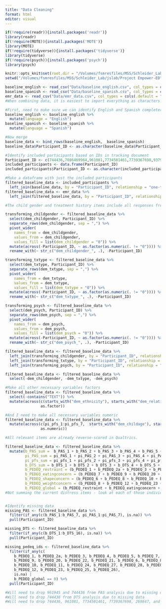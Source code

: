 ```yaml
---
title: "Data Cleaning"
format: html
editor: visual
---
```


```r
if(!require(readr)){install.packages('readr')}
library(readr)
if(!require(MOTE)){install.packages('MOTE')}
library(MOTE)
if(!require(tidyverse)){install.packages('tidyverse')}
library(tidyverse) 
if(!require(psych)){install.packages('psych')}
library(psych)

knitr::opts_knit$set(root.dir = "/Volumes/fsmresfiles/MSS/Schleider_Lab/jslab/Project Empower-ED")
setwd("/Volumes/fsmresfiles/MSS/Schleider_Lab/jslab/Project Empower-ED")

baseline_english <- read_csv("Data/baseline_english.csv", col_types = cols(.default = "c"))
baseline_spanish <- read_csv("Data/baseline_spanish.csv", col_types = cols(.default = "c"))
emr_data <- read_csv("Data/emr_data.csv", col_types = cols(.default = "c"))
#When combining data, it is easiest to import everything as characters using readr and change specified variables to numeric later
```

```r
#First, need to make sure we can identify English and Spanish completers 
baseline_english <- baseline_english %>%
  mutate(language = "English")
baseline_spanish <- baseline_spanish %>%
  mutate(language = "Spanish")

#Now merge 
baseline_data <- bind_rows(baseline_english,  baseline_spanish)
baseline_data$Participant_ID <- as.character(baseline_data$Participant_ID)

#Identify included participants based on IDs in tracking document
Participant_ID <- c(744436,7086469964,961081,7734501461,7739367698,937934,513324,269847,258529,542167,114943,774126,217386,271778,420465,118411,690997,655742,169397,644159,961945,728872,338524,721916,392330)
included_participants <- data.frame(Participant_ID)
included_participants$Participant_ID <- as.character(included_participants$Participant_ID)

#Make a dataframe with just the included participants
filtered_baseline_data <- included_participants %>%
  left_join(baseline_data, by = "Participant_ID", relationship = "one-to-one")
filtered_baseline_data <- emr_data %>%
  left_join(filtered_baseline_data, by = "Participant_ID", relationship = "one-to-one")
```

```r
#The child gender and treatment history items include all responses from the multiple-select questions in one column. I need to separate them out in order to make them factors. (All other demographics items were made single choice for ease of analysis).

transforming_childgender <- filtered_baseline_data %>% 
  select(dem_childgender, Participant_ID) %>%
  separate_rows(dem_childgender, sep = ",") %>%
  pivot_wider(
    names_from = dem_childgender,
    values_from = dem_childgender,
    values_fill = list(dem_childgender = "0")) %>%
  mutate(across(-Participant_ID, ~ as.factor(as.numeric(. != "0")))) %>% 
  rename_with(~ str_c("dem_childgender_", .), -Participant_ID)

transforming_txtype <- filtered_baseline_data %>% 
  select(dem_txtype, Participant_ID) %>%
  separate_rows(dem_txtype, sep = ",") %>%
  pivot_wider(
    names_from = dem_txtype,
    values_from = dem_txtype,
    values_fill = list(dem_txtype = "0")) %>%
  mutate(across(-Participant_ID, ~ as.factor(as.numeric(. != "0")))) %>% 
  rename_with(~ str_c("dem_txtype_", .), -Participant_ID)

transforming_psych <- filtered_baseline_data %>% 
  select(dem_psych, Participant_ID) %>%
  separate_rows(dem_psych, sep = ",") %>%
  pivot_wider(
    names_from = dem_psych,
    values_from = dem_psych,
    values_fill = list(dem_psych = "0")) %>%
  mutate(across(-Participant_ID, ~ as.factor(as.numeric(. != "0")))) %>% 
  rename_with(~ str_c("dem_psych_", .), -Participant_ID)

filtered_baseline_data <- filtered_baseline_data %>%
  left_join(transforming_childgender, by = "Participant_ID", relationship = "one-to-one") %>%
  left_join(transforming_txtype, by = "Participant_ID", relationship = "one-to-one") %>%
  left_join(transforming_psych, by = "Participant_ID", relationship = "one-to-one")

filtered_baseline_data <- filtered_baseline_data %>% 
  select(-dem_childgender, -dem_txtype, -dem_psych)

#Make all other necessary variables factors
filtered_baseline_data <- filtered_baseline_data %>% 
  select(-contains("TEXT")) %>% 
  mutate(across(c(starts_with("dem_ethnicity"), starts_with("dem_relationship"), starts_with("dem_marital"), starts_with("dem_education"), starts_with("dem_caretaking"), starts_with("dem_live"), starts_with("dem_income"), starts_with("dem_familyhx"), starts_with("dem_childsex"), starts_with("dem_childethnicity"), starts_with("dem_childinsurance"), starts_with("dem_insurancetype"), starts_with("dem_coverage"), starts_with("dem_outofpocket"), starts_with("dem_childEDtx"),  starts_with("dem_medical")),
                as.factor))

#And I need to make all necessary variables numeric
filtered_baseline_data <- filtered_baseline_data %>%
  mutate(across(c(pi_pfs_1:pi_pfs_7,  starts_with("dem_childage"), starts_with("dem_childgrade"), starts_with("dem_admitlength"), starts_with("dem_admitbmi"), starts_with("b_AED"), starts_with("b_PEDEQ"),  starts_with("b_PAS"),  starts_with("b_DTS"), starts_with("b_distressnow"), starts_with("pi_PAS"),  starts_with("pi_distressnow")),  
                as.numeric))
```

```r
#All relevant items are already reverse-scored in Qualtrics. 

filtered_baseline_data <- filtered_baseline_data %>%
  mutate(b_PAS_sum =  b_PAS_1 + b_PAS_2 + b_PAS_3 + b_PAS_4 + b_PAS_5 + b_PAS_6 + b_PAS_7,
         pi_PAS_sum = pi_PAS_1 + pi_PAS_2 + pi_PAS_3 + pi_PAS_4 + pi_PAS_5 + pi_PAS_6 + pi_PAS_7,
         pi_pfs_sum = pi_pfs_1 + pi_pfs_2 + pi_pfs_3 + pi_pfs_4 + pi_pfs_5 + pi_pfs_6 + pi_pfs_7,
         b_DTS_sum = b_DTS_1 + b_DTS_2 + b_DTS_3 + b_DTS_4 + b_DTS_5 + b_DTS_6 + b_DTS_7 + b_DTS_8 + b_DTS_9 + b_DTS_10 + b_DTS_11 + b_DTS_12 + b_DTS_13 + b_DTS_14 + b_DTS_15 + b_DTS_16,
         b_PEDEQ_restraint = (b_PEDEQ_1 + b_PEDEQ_2a + b_PEDEQ_3 + b_PEDEQ_4 + b_PEDEQ_5) / 5,
         b_PEDEQ_eatingconcern = (b_PEDEQ_7 + b_PEDEQ_9 + b_PEDEQ_20 + b_PEDEQ_22 + b_PEDEQ_21) / 5,
         b_PEDEQ_shapeconcern = (b_PEDEQ_6 + b_PEDEQ_8 + b_PEDEQ_10 + b_PEDEQ_11 + b_PEDEQ_24 + b_PEDEQ_27 + b_PEDEQ_28 + b_PEDEQ_29) / 8,
         b_PEDEQ_weightconcern = (b_PEDEQ_8 + b_PEDEQ_12 + b_PEDEQ_23 + b_PEDEQ_25 + b_PEDEQ_26) / 5,
         b_PEDEQ_global = (b_PEDEQ_restraint + b_PEDEQ_eatingconcern + b_PEDEQ_shapeconcern + b_PEDEQ_weightconcern) / 4)
#Not summing the current distress items - look at each of those individually


#Identify missing data
missing_PAS <- filtered_baseline_data %>%
  filter(if_any(c(b_PAS_1:b_PAS_7, pi_PAS_1:pi_PAS_7), is.na)) %>%
  pull(Participant_ID)

missing_DTS <- filtered_baseline_data %>%
  filter(if_any(c(b_DTS_1:b_DTS_16), is.na)) %>%
  pull(Participant_ID)

missing_pedeq_ids <- filtered_baseline_data %>%
  filter(if_any(c(
    b_PEDEQ_1, b_PEDEQ_2a, b_PEDEQ_3, b_PEDEQ_4, b_PEDEQ_5, b_PEDEQ_7, 
    b_PEDEQ_9, b_PEDEQ_20, b_PEDEQ_22, b_PEDEQ_21, b_PEDEQ_6, b_PEDEQ_8, 
    b_PEDEQ_10, b_PEDEQ_11, b_PEDEQ_24, b_PEDEQ_27, b_PEDEQ_28, b_PEDEQ_29, 
    b_PEDEQ_12, b_PEDEQ_23, b_PEDEQ_25, b_PEDEQ_26),
    is.na) |
    b_PEDEQ_global == 0) %>%
  pull(Participant_ID)

#Will need to drop 961945 and 744436 from PAS analysis due to missing data 
#Will need to drop 744436 from DTS analysis due to missing data 
#Will need to drop 744436, 961081, 7734501461, 7739367698, 269847, and 961945 for PEDEQ analysis due to missing data or all 0 scores 
```
